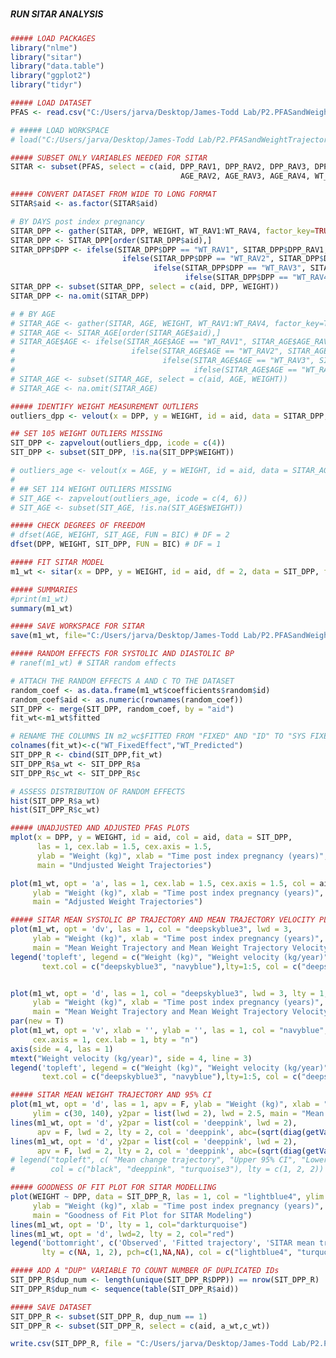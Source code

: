#####                    #####
##### RUN SITAR ANALYSIS #####
#####                    #####

```r
##### LOAD PACKAGES
library("nlme")
library("sitar")
library("data.table")
library("ggplot2")
library("tidyr")

```

```r
##### LOAD DATASET
PFAS <- read.csv("C:/Users/jarva/Desktop/James-Todd Lab/P2.PFASandWeightTrajectories/Data/PFAS.csv")

# ##### LOAD WORKSPACE
# load("C:/Users/jarva/Desktop/James-Todd Lab/P2.PFASandWeightTrajectories/Data/P2_SITAR.Rdata")

```

```r
##### SUBSET ONLY VARIABLES NEEDED FOR SITAR
SITAR <- subset(PFAS, select = c(aid, DPP_RAV1, DPP_RAV2, DPP_RAV3, DPP_RAV4, AGE_RAV1, 
                                      AGE_RAV2, AGE_RAV3, AGE_RAV4, WT_RAV1, WT_RAV2, WT_RAV3, WT_RAV4)) 

##### CONVERT DATASET FROM WIDE TO LONG FORMAT
SITAR$aid <- as.factor(SITAR$aid)

# BY DAYS post index pregnancy
SITAR_DPP <- gather(SITAR, DPP, WEIGHT, WT_RAV1:WT_RAV4, factor_key=TRUE)
SITAR_DPP <- SITAR_DPP[order(SITAR_DPP$aid),]
SITAR_DPP$DPP <- ifelse(SITAR_DPP$DPP == "WT_RAV1", SITAR_DPP$DPP_RAV1,
                         ifelse(SITAR_DPP$DPP == "WT_RAV2", SITAR_DPP$DPP_RAV2,
                                ifelse(SITAR_DPP$DPP == "WT_RAV3", SITAR_DPP$DPP_RAV3,
                                       ifelse(SITAR_DPP$DPP == "WT_RAV4", SITAR_DPP$DPP_RAV4, NA))))
SITAR_DPP <- subset(SITAR_DPP, select = c(aid, DPP, WEIGHT))
SITAR_DPP <- na.omit(SITAR_DPP)

# # BY AGE
# SITAR_AGE <- gather(SITAR, AGE, WEIGHT, WT_RAV1:WT_RAV4, factor_key=TRUE)
# SITAR_AGE <- SITAR_AGE[order(SITAR_AGE$aid),]
# SITAR_AGE$AGE <- ifelse(SITAR_AGE$AGE == "WT_RAV1", SITAR_AGE$AGE_RAV1,
#                          ifelse(SITAR_AGE$AGE == "WT_RAV2", SITAR_AGE$AGE_RAV2,
#                                 ifelse(SITAR_AGE$AGE == "WT_RAV3", SITAR_AGE$AGE_RAV3,
#                                        ifelse(SITAR_AGE$AGE == "WT_RAV4", SITAR_AGE$AGE_RAV4, NA))))
# SITAR_AGE <- subset(SITAR_AGE, select = c(aid, AGE, WEIGHT))
# SITAR_AGE <- na.omit(SITAR_AGE)

```

```r
##### IDENTIFY WEIGHT MEASUREMENT OUTLIERS
outliers_dpp <- velout(x = DPP, y = WEIGHT, id = aid, data = SITAR_DPP, limit = 3)

## SET 105 WEIGHT OUTLIERS MISSING
SIT_DPP <- zapvelout(outliers_dpp, icode = c(4))
SIT_DPP <- subset(SIT_DPP, !is.na(SIT_DPP$WEIGHT))

# outliers_age <- velout(x = AGE, y = WEIGHT, id = aid, data = SITAR_AGE, limit = 3)
# 
# ## SET 114 WEIGHT OUTLIERS MISSING
# SIT_AGE <- zapvelout(outliers_age, icode = c(4, 6))
# SIT_AGE <- subset(SIT_AGE, !is.na(SIT_AGE$WEIGHT))

```

```r
##### CHECK DEGREES OF FREEDOM
# dfset(AGE, WEIGHT, SIT_AGE, FUN = BIC) # DF = 2
dfset(DPP, WEIGHT, SIT_DPP, FUN = BIC) # DF = 1

```

```r
##### FIT SITAR MODEL
m1_wt <- sitar(x = DPP, y = WEIGHT, id = aid, df = 2, data = SIT_DPP, fixed='a', random='a+c')

##### SUMMARIES
#print(m1_wt)
summary(m1_wt)

```

```r
##### SAVE WORKSPACE FOR SITAR
save(m1_wt, file="C:/Users/jarva/Desktop/James-Todd Lab/P2.PFASandWeightTrajectories/Data/P2_SITAR.Rdata")

```

```r
##### RANDOM EFFECTS FOR SYSTOLIC AND DIASTOLIC BP
# ranef(m1_wt) # SITAR random effects

# ATTACH THE RANDOM EFFECTS A AND C TO THE DATASET
random_coef <- as.data.frame(m1_wt$coefficients$random$id)
random_coef$aid <- as.numeric(rownames(random_coef))
SIT_DPP <- merge(SIT_DPP, random_coef, by = "aid")
fit_wt<-m1_wt$fitted

# RENAME THE COLUMNS IN m2_wc$FITTED FROM "FIXED" AND "ID" TO "SYS FIXED EFFECTS" AND "SYS PREDICTED"
colnames(fit_wt)<-c("WT_FixedEffect","WT_Predicted")
SIT_DPP_R <- cbind(SIT_DPP,fit_wt)
SIT_DPP_R$a_wt <- SIT_DPP_R$a
SIT_DPP_R$c_wt <- SIT_DPP_R$c

# ASSESS DISTRIBUTION OF RANDOM EFFECTS
hist(SIT_DPP_R$a_wt)
hist(SIT_DPP_R$c_wt)

```

```r
##### UNADJUSTED AND ADJUSTED PFAS PLOTS
mplot(x = DPP, y = WEIGHT, id = aid, col = aid, data = SIT_DPP,
      las = 1, cex.lab = 1.5, cex.axis = 1.5, 
      ylab = "Weight (kg)", xlab = "Time post index pregnancy (years)",
      main = "Undjusted Weight Trajectories")

plot(m1_wt, opt = 'a', las = 1, cex.lab = 1.5, cex.axis = 1.5, col = aid, 
     ylab = "Weight (kg)", xlab = "Time post index pregnancy (years)",
     main = "Adjusted Weight Trajectories")

```

```r
##### SITAR MEAN SYSTOLIC BP TRAJECTORY AND MEAN TRAJECTORY VELOCITY PLOTS
plot(m1_wt, opt = 'dv', las = 1, col = "deepskyblue3", lwd = 3, 
     ylab = "Weight (kg)", xlab = "Time post index pregnancy (years)",
     main = "Mean Weight Trajectory and Mean Weight Trajectory Velocity", cex.axis = 1, cex.lab = 1)
legend('topleft', legend = c("Weight (kg)", "Weight velocity (kg/year)"), 
       text.col = c("deepskyblue3", "navyblue"),lty=1:5, col = c("deepskyblue3", "navyblue"), cex = 1, inset=0.04)


plot(m1_wt, opt = 'd', las = 1, col = "deepskyblue3", lwd = 3, lty = 1,
     ylab = "Weight (kg)", xlab = "Time post index pregnancy (years)",
     main = "Mean Weight Trajectory and Mean Weight Trajectory Velocity", cex.axis = 1, cex.lab = 1)
par(new = T)
plot(m1_wt, opt = 'v', xlab = '', ylab = '', las = 1, col = "navyblue", lwd = 3, lty = 5, axes = FALSE, 
     cex.axis = 1, cex.lab = 1, bty = "n")
axis(side = 4, las = 1)
mtext("Weight velocity (kg/year)", side = 4, line = 3)
legend('topleft', legend = c("Weight (kg)", "Weight velocity (kg/year)"), 
       text.col = c("deepskyblue3", "navyblue"),lty=1:5, col = c("deepskyblue3", "navyblue"), cex = 1, inset=0.04)

```

```r
##### SITAR MEAN WEIGHT TRAJECTORY AND 95% CI
plot(m1_wt, opt = 'd', las = 1, apv = F, ylab = "Weight (kg)", xlab = "Time post index pregnanacy (years)", 
     ylim = c(30, 140), y2par = list(lwd = 2), lwd = 2.5, main = "Mean Weight Trajectory (95% CI)")
lines(m1_wt, opt = 'd', y2par = list(col = 'deeppink', lwd = 2), 
      apv = F, lwd = 2, lty = 2, col = 'deeppink', abc=(sqrt(diag(getVarCov(m1_wt)))*1.96))
lines(m1_wt, opt = 'd', y2par = list(col = 'deeppink', lwd = 2), 
      apv = F, lwd = 2, lty = 2, col = 'deeppink', abc=(sqrt(diag(getVarCov(m1_wt)))*-1.96))
# legend("topleft", c( "Mean change trajectory", "Upper 95% CI", "Lower 95% CI"),
#        col = c("black", "deeppink", "turquoise3"), lty = c(1, 2, 2))

```


```r
##### GOODNESS OF FIT PLOT FOR SITAR MODELLING
plot(WEIGHT ~ DPP, data = SIT_DPP_R, las = 1, col = "lightblue4", ylim = c(30,170),
     ylab = "Weight (kg)", xlab = "Time post index pregnancy (years)",
     main = "Goodness of Fit Plot for SITAR Modeling")
lines(m1_wt, opt = 'D', lty = 1, col="darkturquoise")
lines(m1_wt, opt = 'd', lwd=2, lty = 2, col="red")
legend('bottomright', c('Observed', 'Fitted trajectory', 'SITAR mean trajectory'),
       lty = c(NA, 1, 2), pch=c(1,NA,NA), col = c("lightblue4", "turquoise4", "red"), cex = 0.8, inset=0.04) 

```

```r
##### ADD A "DUP" VARIABLE TO COUNT NUMBER OF DUPLICATED IDs
SIT_DPP_R$dup_num <- length(unique(SIT_DPP_R$DPP)) == nrow(SIT_DPP_R)
SIT_DPP_R$dup_num <- sequence(table(SIT_DPP_R$aid))

##### SAVE DATASET
SIT_DPP_R <- subset(SIT_DPP_R, dup_num == 1)
SIT_DPP_R <- subset(SIT_DPP_R, select = c(aid, a_wt,c_wt))

write.csv(SIT_DPP_R, file = "C:/Users/jarva/Desktop/James-Todd Lab/P2.PFASandWeightTrajectories/Data/P2_SITAR.csv", row.names = T)

```
